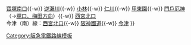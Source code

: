 {{鐵道路線 |
| 模板名稱 = 今津線
| 名稱 =<small>[[阪急電鐵]]</small> [[今津線]]
| 代表色 = #007ac4
| 背景顏色 = #FFFFFF
| 車站列表 = 今津（北）線：[[寶塚站|寶塚]]{{-w}} [[寶塚南口站|寶塚南口]]{{-w}} [[逆瀨川站|逆瀨川]]{{-w}} [[小林站 (兵庫縣)|小林]]{{-w}} [[仁川站 (日本)|仁川]]{{-w}} [[甲東園站|甲東園]]{{-w}} [[門戶厄神站|門戶厄神]]（→[[Template:阪急神戶本線|塚口、梅田方向]]）{{-w}} [[西宮北口站|西宮北口]]<br />今津（南）線：[[西宮北口站|西宮北口]]{{-w}} [[阪神國道站|阪神國道]]{{-w}} [[今津站 (兵庫縣)|今津]]
}}<noinclude>
[[Category:阪急電鐵路線模板]]